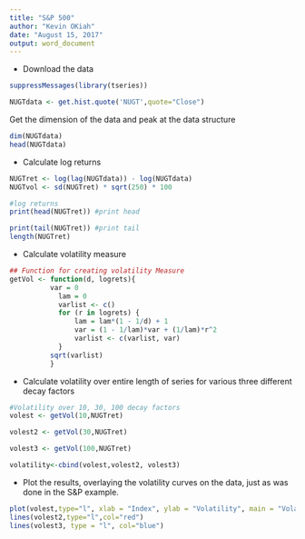 ```yaml
---
title: "S&P 500"
author: "Kevin OKiah"
date: "August 15, 2017"
output: word_document
---
```


* Download the data
```r
suppressMessages(library(tseries))

NUGTdata <- get.hist.quote('NUGT',quote="Close")
```

Get the dimension of the data and peak at the data structure
```r
dim(NUGTdata)
head(NUGTdata)

```


* Calculate log returns
```r
NUGTret <- log(lag(NUGTdata)) - log(NUGTdata)
NUGTvol <- sd(NUGTret) * sqrt(250) * 100

#log returns
print(head(NUGTret)) #print head 

print(tail(NUGTret)) #print tail
length(NUGTret)
```

* Calculate volatility measure 
```r
## Function for creating volatility Measure
getVol <- function(d, logrets){
          var = 0
        	lam = 0
        	varlist <- c()
          	for (r in logrets) {
            	lam = lam*(1 - 1/d) + 1
            	var = (1 - 1/lam)*var + (1/lam)*r^2
            	varlist <- c(varlist, var)
          	}
          sqrt(varlist)
          }
```


* Calculate volatility over entire length of series for various three different decay factors

```r
#Volatility over 10, 30, 100 decay factors
volest <- getVol(10,NUGTret)

volest2 <- getVol(30,NUGTret)

volest3 <- getVol(100,NUGTret)

volatility<-cbind(volest,volest2, volest3)

```

* Plot the results, overlaying the volatility curves on the data, just as was done in the S&P example.
```r

plot(volest,type="l", xlab = "Index", ylab = "Volatility", main = "Volatility curves for 3 lookback windows(10, 30, 100)")
lines(volest2,type="l",col="red")
lines(volest3, type = "l", col="blue")
```